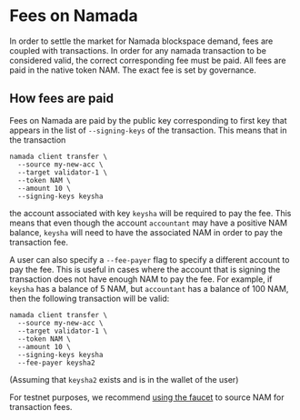 # Fees on Namada

In order to settle the market for Namada blockspace demand, fees are coupled with transactions. In order for any namada transaction to be considered valid, the correct corresponding fee must be paid. All fees are paid in the native token NAM. The exact fee is set by governance.

## How fees are paid

Fees on Namada are paid by the public key corresponding to first key that appears in the list of  `--signing-keys` of the transaction. This means that in the transaction 
```shell copy
namada client transfer \
  --source my-new-acc \
  --target validator-1 \
  --token NAM \
  --amount 10 \
  --signing-keys keysha
```

the account associated with key `keysha` will be required to pay the fee. This means that even though the account `accountant` may have a positive NAM balance, `keysha` will need to have the associated NAM in order to pay the transaction fee.

A user can also specify a `--fee-payer` flag to specify a different account to pay the fee. This is useful in cases where the account that is signing the transaction does not have enough NAM to pay the fee. For example, if `keysha` has a balance of 5 NAM, but `accountant` has a balance of 100 NAM, then the following transaction will be valid:

```shell copy
namada client transfer \
  --source my-new-acc \
  --target validator-1 \
  --token NAM \
  --amount 10 \
  --signing-keys keysha
  --fee-payer keysha2
  ```

(Assuming that `keysha2` exists and is in the wallet of the user)

For testnet purposes, we recommend [using the faucet](../introduction/testnets/pow.md) to source NAM for transaction fees.
